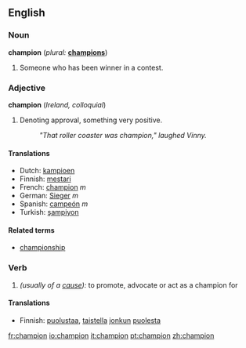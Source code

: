 ==English==

===Noun===
'''champion'''  (''plural:'' '''[[champions]]''')
#Someone who has been winner in a contest.

===Adjective===
'''champion'''  (''Ireland, colloquial'')

#Denoting approval, something very positive.
#:''"That roller coaster was champion," laughed Vinny.''

====Translations====
*Dutch: [[kampioen]]
*Finnish: [[mestari]]
*French: [[champion]] ''m''
*German: [[Sieger]] ''m''
*Spanish: [[campeón]] ''m''
*Turkish: [[şampiyon]]

====Related terms====
*[[championship]]

===Verb===
{{en-verb}}
# ''(usually of a [[cause]]):'' to promote, advocate or act as a champion for

====Translations====
*Finnish: [[puolustaa]], [[taistella]] [[joku|jonkun]] [[puolesta]]

[[fr:champion]]
[[io:champion]]
[[it:champion]]
[[pt:champion]]
[[zh:champion]]